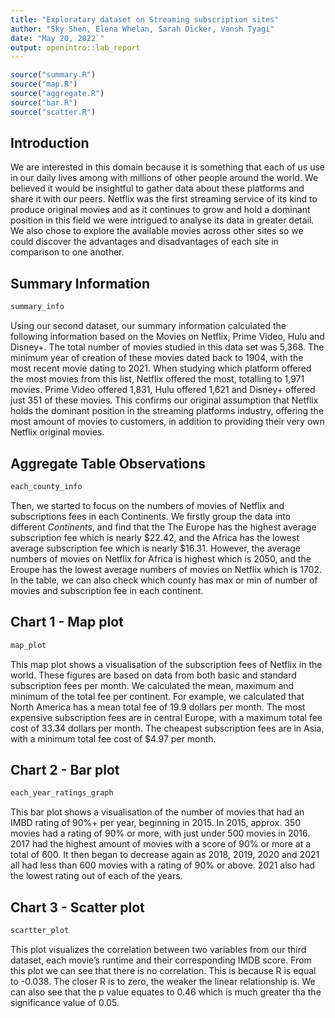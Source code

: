 ```yaml
---
title: "Exploratary dataset on Streaming subscription sites"
author: "Sky Shen, Elena Whelan, Sarah Dicker, Vansh Tyagi"
date: "May 20, 2022`"
output: openintro::lab_report
---
```

```r
source("summary.R")
source("map.R")
source("aggregate.R")
source("bar.R")
source("scatter.R")
```




## Introduction

We are interested in this domain because it is something that each of us use in our daily lives among with millions of other people around the world. We believed it would be insightful to gather data about these platforms and share it with our peers. Netflix was the first streaming service of its kind to produce original movies and as it continues to grow and hold a dominant position in this field we were intrigued to analyse its data in greater detail. We also chose to explore the available movies across other sites so we could discover the advantages and disadvantages of each site in comparison to one another.

## Summary Information

```r
summary_info

```

Using our second dataset, our summary information calculated the following information based on the Movies on Netflix, Prime Video, Hulu and Disney+. The total number of movies studied in this data set was 5,368. The minimum year of creation of these movies dated back to 1904, with the most recent movie dating to 2021. When studying which platform offered the most movies from this list, Netflix offered the most, totalling to 1,971 movies. Prime Video offered 1,831, Hulu offered 1,621 and Disney+ offered just 351 of these movies. This confirms our original assumption that Netflix holds the dominant position in the streaming platforms industry, offering the most amount of movies to customers, in addition to providing their very own Netflix original movies.

## Aggregate Table Observations

```r
each_county_info
```
Then, we started to focus on the numbers of movies of Netflix and subscriptions fees in each Continents. We firstly group the data into different *Continents*, and find that the The Europe has the highest average subscription fee which is nearly $22.42, and the Africa
has the lowest average subscription fee which is nearly $16.31. However, the average numbers of movies on Netflix for Africa is highest which is 2050, and the Eroupe has the lowest average numbers of movies on Netflix which is 1702. In the table, we can also check which county has max or min of number of movies and subscription fee in each continent.

## Chart 1 - Map plot
```r
map_plot
```
This map plot shows a visualisation of the subscription fees of Netflix in the world. These figures are based on data from both basic and standard subscription fees per month. We calculated the mean, maximum and minimum of the total fee per continent. For example, we calculated that North America has a mean total fee of 19.9 dollars per month. The most expensive subscription fees are in central Europe, with a maximum total fee cost of 33.34 dollars per month. The cheapest subscription fees are in Asia, with a minimum total fee cost of $4.97 per month. 

## Chart 2 - Bar plot

```r
each_year_ratings_graph
```

This bar plot shows a visualisation of the number of movies that had an IMBD rating of 90%+ per year, beginning in 2015. In 2015, approx. 350 movies had a rating of 90% or more, with just under 500 movies in 2016. 2017 had the highest amount of movies with a score of 90% or more at a total of 600. It then began to decrease again as 2018, 2019, 2020 and 2021 all had less than 600 movies with a rating of 90% or above. 2021 also had the lowest rating out of each of the years.

## Chart 3 - Scatter plot

```r
scartter_plot 
```
This plot visualizes the correlation between two variables from our third dataset, each movie's runtime and their corresponding IMDB score. From this plot we can see that there is no correlation. This is because R is equal to -0.038. The closer R is to zero, the weaker the linear relationship is. We can also see that the p value equates to 0.46 which is much greater tha the significance value of 0.05.

